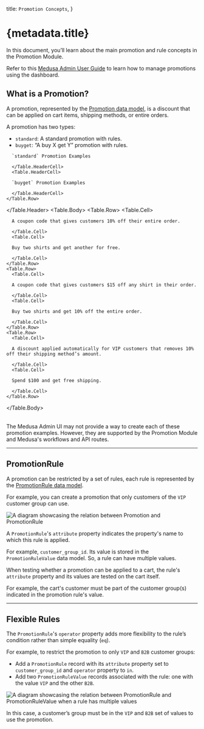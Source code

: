 
  title: `Promotion Concepts`,
}

# {metadata.title}

In this document, you’ll learn about the main promotion and rule concepts in the Promotion Module.

<Note title="Looking for no-code docs?">

Refer to this [Medusa Admin User Guide](!user-guide!/promotions) to learn how to manage promotions using the dashboard.

</Note>

## What is a Promotion?

A promotion, represented by the [Promotion data model](/references/promotion/models/Promotion), is a discount that can be applied on cart items, shipping methods, or entire orders.

A promotion has two types:

- `standard`: A standard promotion with rules.
- `buyget`: “A buy X get Y” promotion with rules.

<Table>
  <Table.Header>
    <Table.Row>
      <Table.HeaderCell>
      
      `standard` Promotion Examples
      
      </Table.HeaderCell>
      <Table.HeaderCell>
      
      `buyget` Promotion Examples
      
      </Table.HeaderCell>
    </Table.Row>
  </Table.Header>
  <Table.Body>
    <Table.Row>
      <Table.Cell>

      A coupon code that gives customers 10% off their entire order.

      </Table.Cell>
      <Table.Cell>

      Buy two shirts and get another for free.

      </Table.Cell>
    </Table.Row>
    <Table.Row>
      <Table.Cell>

      A coupon code that gives customers $15 off any shirt in their order.

      </Table.Cell>
      <Table.Cell>

      Buy two shirts and get 10% off the entire order.

      </Table.Cell>
    </Table.Row>
    <Table.Row>
      <Table.Cell>

      A discount applied automatically for VIP customers that removes 10% off their shipping method’s amount.

      </Table.Cell>
      <Table.Cell>

      Spend $100 and get free shipping.

      </Table.Cell>
    </Table.Row>
  </Table.Body>
</Table>

<Note>

The Medusa Admin UI may not provide a way to create each of these promotion examples. However, they are supported by the Promotion Module and Medusa's workflows and API routes.

</Note>

---

## PromotionRule

A promotion can be restricted by a set of rules, each rule is represented by the [PromotionRule data model](/references/promotion/models/PromotionRule).

For example, you can create a promotion that only customers of the `VIP` customer group can use.

![A diagram showcasing the relation between Promotion and PromotionRule](https://res.cloudinary.com/dza7lstvk/image/upload/v1709833196/Medusa%20Resources/promotion-promotion-rule_msbx0w.jpg)

A `PromotionRule`'s `attribute` property indicates the property's name to which this rule is applied.

For example, `customer_group_id`. Its value is stored in the `PromotionRuleValue` data model. So, a rule can have multiple values.

When testing whether a promotion can be applied to a cart, the rule's `attribute` property and its values are tested on the cart itself.

For example, the cart's customer must be part of the customer group(s) indicated in the promotion rule's value.

---

## Flexible Rules

The `PromotionRule`'s `operator` property adds more flexibility to the rule’s condition rather than simple equality (`eq`).

For example, to restrict the promotion to only `VIP` and `B2B` customer groups:

- Add a `PromotionRule` record with its `attribute` property set to `customer_group_id` and `operator` property to `in`.
- Add two `PromotionRuleValue` records associated with the rule: one with the value `VIP` and the other `B2B`.

![A diagram showcasing the relation between PromotionRule and PromotionRuleValue when a rule has multiple values](https://res.cloudinary.com/dza7lstvk/image/upload/v1709897383/Medusa%20Resources/promotion-promotion-rule-multiple_hctpmt.jpg)

In this case, a customer’s group must be in the `VIP` and `B2B` set of values to use the promotion.
